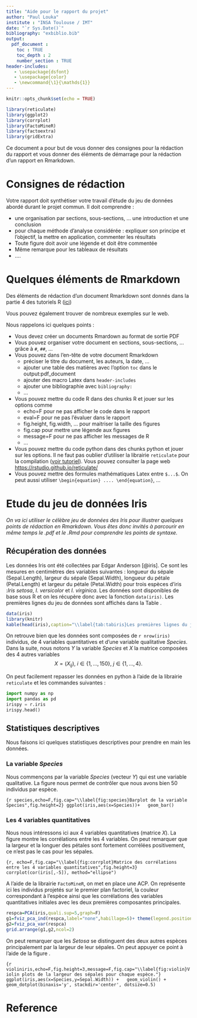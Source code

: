 ```yaml
---
title: "Aide pour le rapport du projet"
author: "Paul Louka"
institute : "INSA Toulouse / IMT"
date: "`r Sys.Date()`"
bibliography: "exbiblio.bib"
output: 
  pdf_document :
    toc : TRUE
    toc_depth : 2
    number_section : TRUE
header-includes:
   - \usepackage{dsfont}
   - \usepackage{color}
   - \newcommand{\1}{\mathds{1}}
---
```


```r
knitr::opts_chunk$set(echo = TRUE)

library(reticulate)
library(ggplot2)
library(corrplot)
library(FactoMineR)
library(factoextra)
library(gridExtra)
```

\vspace{1cm}
Ce document a pour but de vous donner des consignes pour la rédaction du rapport et vous donner des éléments de démarrage pour la rédaction d'un rapport en Rmarkdown. 

# Consignes de rédaction

Votre rapport doit synthétiser votre travail d'étude du jeu de données abordé durant le projet commun. Il doit comprendre :

- une organisation par sections, sous-sections, ... une introduction et une conclusion
- pour chaque méthode d'analyse considérée : expliquer son principe et l'objectif, la mettre en application, commenter les résultats
- Toute figure doit avoir une légende et doit être commentée
- Même remarque pour les tableaux de résultats
- ....

# Quelques éléments de Rmarkdown

Des éléments de rédaction d'un document Rmarkdown sont donnés dans la partie 4 des tutoriels R ([ici](https://cmaugis.github.io/TutorielsR/Part4-Ravance.html#le-package-rmarkdown))

Vous pouvez également trouver de nombreux exemples sur le web. 

Nous rappelons ici quelques points : 

- Vous devez créer un documents Rmardown au format de sortie PDF
- Vous pouvez organiser votre document en sections, sous-sections, ... grâce à `#`, `##`, ...
- Vous pouvez dans l'en-tête de votre document Rmarkdown
  + préciser le titre du document, les auteurs, la date, ...
  + ajouter une table des matières avec l'option `toc` dans le output:pdf_document
  + ajouter des macro Latex dans `header-includes`
  + ajouter une bibliographie avec `bibliography:`
  + ...
- Vous pouvez mettre du code R dans des chunks R et jouer sur les options comme
  + echo=F pour ne pas afficher le code dans le rapport
  + eval=F pour ne pas l'évaluer dans le rapport
  + fig.height, fig.width, ... pour maitriser la taille des figures
  + fig.cap pour mettre une légende aux figures 
  + message=F pour ne pas afficher les messages de R
  + ...
- Vous pouvez mettre du code python dans des chunks python et jouer sur les options. Il ne faut pas oublier d'utiliser la librairie `reticulate` pour la compilation ([voir tutoriel](https://cmaugis.github.io/TutorielsR/Part4-Ravance.html#le-package-reticulate-pour-python)). Vous pouvez consulter la page web [https://rstudio.github.io/reticulate/](https://rstudio.github.io/reticulate/)  
- Vous pouvez mettre des formules mathématiques Latex entre `$...$`. On peut aussi utiliser `\begin{equation} .... \end{equation}`, ...



# Etude du jeu de données Iris

*On va ici utiliser le célèbre jeu de données des Iris pour  illustrer quelques points de rédaction en Rmarkdown. Vous êtes donc invités à parcourir en même temps le .pdf et le .Rmd pour comprendre les points de syntaxe.* 


## Récupération des données 

Les données Iris ont été collectées par Edgar Anderson [@iris]. Ce sont les mesures en centimètres des variables suivantes : longueur du sépale (Sepal.Length), largeur du sépale (Sepal.Width), longueur du pétale (Petal.Length) et largeur du pétale (Petal.Width) pour trois espèces d'iris :*Iris setosa*, *I. versicolor* et *I. virginica*. Les données sont disponibles de base sous R et on les récupère donc avec la fonction `data(iris)`. Les premières lignes du jeu de données sont affichés dans la Table \ref{tab:tabiris}. 

```r
data(iris)
library(knitr)
kable(head(iris),caption="\\label{tab:tabiris}Les premières lignes du jeu de données iris.")
```

On retrouve bien que les données sont composées de `r nrow(iris)` individus, de 4 variables quantitatives et d'une variable qualitative *Species*. Dans la suite, nous notons $Y$ la variable *Species* et $X$ la matrice composées des 4 autres variables
$$
X=\left(X_{ij}\right),\ i\in\{1,\ldots,150\},\ j\in\{1,\ldots,4\}.
$$

On peut facilement repasser les données en python à l'aide de la librairie `reticulate` et les commandes suivantes : 

```python
import numpy as np
import pandas as pd
irispy = r.iris
irispy.head()
```


## Statistiques descriptives

Nous faisons ici quelques statistiques descriptives pour prendre en main les données. 

### La variable *Species*

Nous commençons par la variable *Species* (vecteur $Y$) qui est une variable qualitative. La figure \ref{fig:species} nous permet de contrôler que nous avons bien $50$ individus par espèce. 

```{r species,echo=F,fig.cap="\\label{fig:species}Barplot de la variable Species",fig.height=2}
ggplot(iris,aes(x=Species))+
  geom_bar()
```

### Les 4 variables quantitatives

Nous nous intéressons ici aux 4 variables quantitatives (matrice $X$). La figure \ref{fig:corrplot}  montre les corrélations entre les 4 variables. On peut remarquer que la largeur et la longuer des pétales sont fortement corrélées positivement, ce n'est pas le cas pour les sépales. 

```{r, echo=F,fig.cap="\\label{fig:corrplot}Matrice des corrélations entre les 4 variables quantitatives",fig.height=3}
corrplot(cor(iris[,-5]), method="ellipse")
```

A l'aide de la librairie `FactoMineR`, on met en place une ACP. On représente ici les individus projetés sur le premier plan factoriel, la couleur correspondant à l'espèce ainsi que les corrélations des variables quantitatives initiales avec les deux premières composantes principales. 


```r
respca=PCA(iris,quali.sup=5,graph=F)
g1=fviz_pca_ind(respca,label="none",habillage=5)+ theme(legend.position="bottom")
g2=fviz_pca_var(respca) 
grid.arrange(g1,g2,ncol=2)
```

On peut remarquer que les *Setosa* se distinguent des deux autres espèces principalement par la largeur de leur sépales. On peut appuyer ce point à l'aide de la figure \ref{fig:violin}.

```{r violiniris,echo=F,fig.height=3,message=F,fig.cap="\\label{fig:violin}Violin plots de la largeur des sépales pour chaque espèce."}
ggplot(iris,aes(x=Species,y=Sepal.Width)) +
  geom_violin() +
  geom_dotplot(binaxis='y', stackdir='center', dotsize=0.5)
```

# Reference


